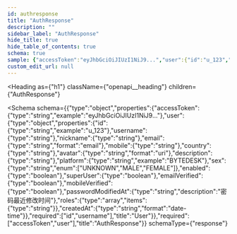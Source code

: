 ```yaml
---
id: authresponse
title: "AuthResponse"
description: ""
sidebar_label: "AuthResponse"
hide_title: true
hide_table_of_contents: true
schema: true
sample: {"accessToken":"eyJhbGciOiJIUzI1NiJ9...","user":{"id":"u_123","username":"string","nickname":"string","email":"user@example.com","mobile":"string","country":"string","avatar":"string","description":"string","platform":"BYTEDESK","sex":"UNKNOWN","enabled":true,"superUser":true,"emailVerified":true,"mobileVerified":true,"passwordModifiedAt":"string","roles":["string"],"createdAt":"2024-07-29T15:51:28.071Z"}}
custom_edit_url: null
---
```



<Heading
  as={"h1"}
  className={"openapi__heading"}
  children={"AuthResponse"}
>
</Heading>





<Schema
  schema={{"type":"object","properties":{"accessToken":{"type":"string","example":"eyJhbGciOiJIUzI1NiJ9..."},"user":{"type":"object","properties":{"id":{"type":"string","example":"u_123"},"username":{"type":"string"},"nickname":{"type":"string"},"email":{"type":"string","format":"email"},"mobile":{"type":"string"},"country":{"type":"string"},"avatar":{"type":"string","format":"uri"},"description":{"type":"string"},"platform":{"type":"string","example":"BYTEDESK"},"sex":{"type":"string","enum":["UNKNOWN","MALE","FEMALE"]},"enabled":{"type":"boolean"},"superUser":{"type":"boolean"},"emailVerified":{"type":"boolean"},"mobileVerified":{"type":"boolean"},"passwordModifiedAt":{"type":"string","description":"密码最近修改时间"},"roles":{"type":"array","items":{"type":"string"}},"createdAt":{"type":"string","format":"date-time"}},"required":["id","username"],"title":"User"}},"required":["accessToken","user"],"title":"AuthResponse"}}
  schemaType={"response"}
>
  
</Schema>
            